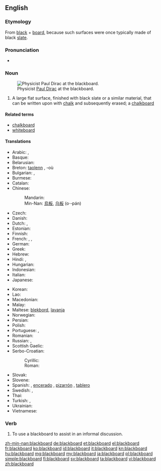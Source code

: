 ==English==
{{wikipedia}}

===Etymology===
From [[black]] + [[board]], because such surfaces were once typically made of black [[slate]].

===Pronunciation===
* {{audio|en-us-blackboard.ogg|Audio (US)}}

===Noun===
{{en-noun}}
[[Image:Diracb.jpg|thumb|right|Physicist [[w:Paul Dirac|Paul Dirac]] at the blackboard.]]

# A large flat surface, finished with black slate or a similar material, that can be written upon with [[chalk]] and subsequently erased; a [[chalkboard]]

====Related terms====
* [[chalkboard]]
* [[whiteboard]]

====Translations====
{{trans-top|a surface that can be written upon with chalk}}
* Arabic: {{t|ar|سبورة|f|tr=sabūra|sc=Arab}}, {{t|ar|لوح|m|tr=lawḥ|sc=Arab}}
* Basque: {{t-|eu|arbela|xs=Basque}}
* Belarusian: {{t|be|дошка|f|tr=dóška|sc=Cyrl}}
* Breton: [[taolenn]] {{f}}, -où {{p}}
* Bulgarian: {{t|bg|дъска|f|tr=dǎská|sc=Cyrl}}, {{t|bg|черна дъска|f|tr=čérna dǎská}}
* Burmese: {{t|my|ကျောက်သင်ပုန်း|tr=kjau' thin boun׃|sc=Mymr}}
* Catalan: {{t|ca|pissarra|f}}
* Chinese:
*: Mandarin: {{t+|cmn|黑板|tr=hēibǎn|sc=Hani}}
*: Min-Nan: [[烏板]], [[乌板]] (o·-pán)
* Czech: {{t-|cs|tabule|f}}
* Danish: {{t-|da|tavle|c}}
* Dutch: {{t+|nl|schoolbord|n}}, {{t|nl|bord|n}}
* Estonian: {{t|et|tahvel}}
* Finnish: {{t+|fi|liitutaulu}}
* French: {{t|fr|tableau|m}}, {{t|fr|tableau noir|m}}, {{t|fr|ardoise|f}}
* German: {{t+|de|Tafel|f}}
* Greek: {{t|el|μαυροπίνακας|m|tr=mavropínakas|sc=Grek}}
* Hebrew: {{t|he|לוח|m|tr=luakh|sc=Hebr}}
* Hindi: {{t|hi|श्यामपट|tr=śyāmpaṭ|sc=Deva}}, {{t|hi|ब्लैकबोर्ड|tr=blaikborḍ|sc=Deva}}
* Hungarian: {{t|hu|iskolai tábla}}
* Indonesian: {{t|id|papan tulis}}
* Italian: {{t+|it|lavagna|f}}
* Japanese: {{t|ja|黒板|tr=こくばん, kokuban|sc=Jpan}}
{{trans-mid}}
* Korean: {{t+|ko|칠판|tr=chilpan|sc=Hang}}
* Lao: {{t|lo|ກະດານ|tr=kadaan|sc=Laoo}}
* Macedonian: {{t-|mk|табла|f|tr=tábla}}
* Malay: {{t|ms|papan hitam}}
* Maltese: [[blekbord]], [[lavanja]]
* Norwegian: {{t|no|tavle|m|f}}
* Persian: {{t|fa|تخته سیاه|tr=taxte-ye siyâh|sc=fa-Arab}}
* Polish: {{t+|pl|tablica|f}}
* Portuguese: {{t|pt|lousa|f}}, {{t|pt|quadro negro|m}}
* Romanian: {{t|ro|tablă|f}}
* Russian: {{t|ru|доска|f|tr=doská|sc=Cyrl}}, {{t|ru|классная доска|f|tr=klássnaja doská|sc=Cyrl}}
* Scottish Gaelic: {{t|gd|bòrd-dubh|m}}
* Serbo-Croatian:
*: Cyrillic: {{t|sh|табла|f}}
*: Roman: {{t|sh|tabla|f}}
* Slovak: {{t|sk|tabuľa|f}}
* Slovene: {{t|sl|tabla|f}}
* Spanish: {{t|es|pizarra|f}}, [[encerado]] {{m}} {{qualifier|Spain}}, [[pizarrón]] {{m}} {{qualifier|Latin America}}, [[tablero]] {{m}} {{qualifier|Colombia}}
* Swedish: {{t|sv|svart tavla|c}}, {{t|sv|skrivtavla|c}}
* Thai: {{t|th|กระดานดำ|tr=gràdaandam|sc=Thai}}
* Turkish: {{t|tr|tahta}}, {{t|tr|kara tahta}}
* Ukrainian: {{t|uk|дошка|f|tr=dóška|sc=Cyrl}}
* Vietnamese: {{t|vi|bảng đen}}
{{trans-bottom}}

===Verb===
{{en-verb}}

# To use a blackboard to assist in an informal discussion.

[[zh-min-nan:blackboard]]
[[de:blackboard]]
[[et:blackboard]]
[[el:blackboard]]
[[fr:blackboard]]
[[ko:blackboard]]
[[id:blackboard]]
[[it:blackboard]]
[[kn:blackboard]]
[[hu:blackboard]]
[[mg:blackboard]]
[[my:blackboard]]
[[ja:blackboard]]
[[pl:blackboard]]
[[simple:blackboard]]
[[fi:blackboard]]
[[sv:blackboard]]
[[ta:blackboard]]
[[vi:blackboard]]
[[zh:blackboard]]